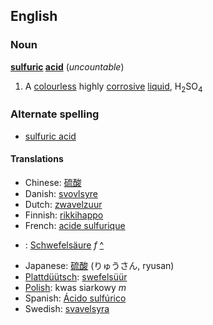 ==English==
===Noun===
{{wikipedia}}
'''[[sulfuric]] [[acid]]''' (''uncountable'')

#A [[colourless]] highly [[corrosive]] [[liquid]], H<sub>2</sub>SO<sub>4</sub>

===Alternate spelling===
*[[sulfuric acid]]

====Translations====
*Chinese: [[硫酸]]
*Danish: [[svovlsyre]]
*Dutch: [[zwavelzuur]]
*Finnish: [[rikkihappo]]
*French: [[acide sulfurique]]
*{{msg:de}}: [[Schwefelsäure]] ''f'' [[:de:Schwefelsäure|^]]
*Japanese: [[硫酸]] (りゅうさん, ryusan)
*[[Plattdüütsch]]: [[swefelsüür]]
*[[Polish]]: kwas siarkowy ''m''
*Spanish: [[Ácido sulfúrico]]
*Swedish: [[svavelsyra]]